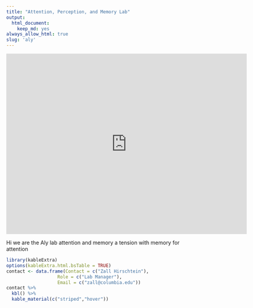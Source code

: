 ```yaml
---
title: "Attention, Perception, and Memory Lab"
output:
  html_document:
    keep_md: yes
always_allow_html: true
slug: 'aly'
---
```


<div class="embed-container">
  <iframe
      width="640"
      height="480"
      src="https://drive.google.com/file/d/1HqhDKIyfnSQrsY55wkXSjhkggcu77YbK/preview"
      frameborder="0"
      allowfullscreen="">
  </iframe>
</div>


Hi we are the Aly lab attention and memory a tension with memory for attention

```r
library(kableExtra)
options(kableExtra.html.bsTable = TRUE)
contact <- data.frame(Contact = c("Zall Hirschtein"),
                   Role = c("Lab Manager"),
                   Email = c("zall@columbia.edu"))
contact %>%
  kbl() %>%
  kable_material(c("striped","hover"))
                   
                   
```

